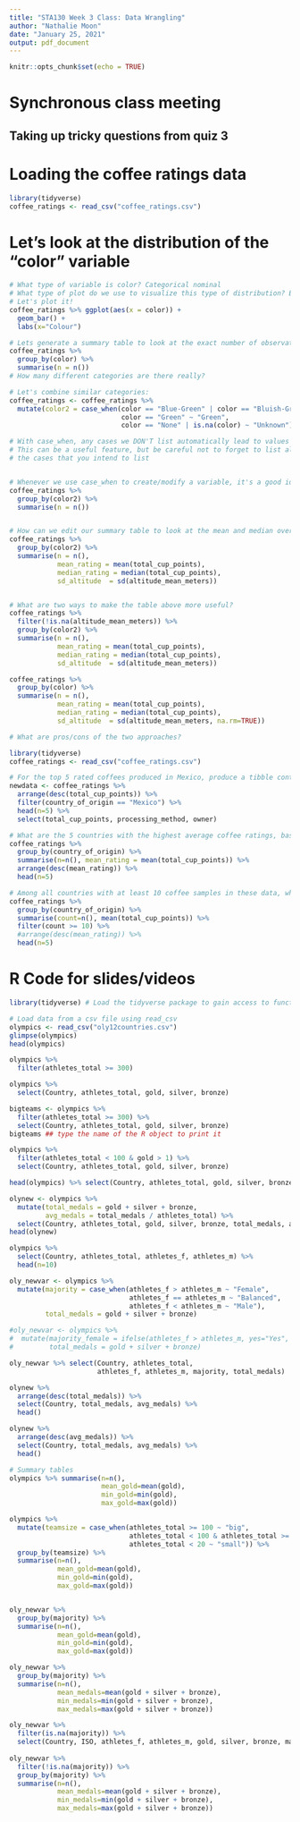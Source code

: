 ```yaml
---
title: "STA130 Week 3 Class: Data Wrangling"
author: "Nathalie Moon"
date: "January 25, 2021"
output: pdf_document
---
```


```r
knitr::opts_chunk$set(echo = TRUE)
```


# Synchronous class meeting

## Taking up tricky questions from quiz 3


# Loading the coffee ratings data
```r
library(tidyverse)
coffee_ratings <- read_csv("coffee_ratings.csv")
```


# Let's look at the distribution of the "color" variable
```r
# What type of variable is color? Categorical nominal
# What type of plot do we use to visualize this type of distribution? Barplot
# Let's plot it!
coffee_ratings %>% ggplot(aes(x = color)) +
  geom_bar() +
  labs(x="Colour")

# Lets generate a summary table to look at the exact number of observations for each color of coffee bean
coffee_ratings %>% 
  group_by(color) %>%
  summarise(n = n())
# How many different categories are there really?

# Let's combine similar categories:
coffee_ratings <- coffee_ratings %>%
  mutate(color2 = case_when(color == "Blue-Green" | color == "Bluish-Green" ~ "Blue-Green",
                            color == "Green" ~ "Green",
                            color == "None" | is.na(color) ~ "Unknown"))

# With case_when, any cases we DON'T list automatically lead to values of NA
# This can be a useful feature, but be careful not to forget to list all 
# the cases that you intend to list


# Whenever we use case_when to create/modify a variable, it's a good idea to create a summary table to make sure we did what we wanted to do!
coffee_ratings %>% 
  group_by(color2) %>%
  summarise(n = n())


# How can we edit our summary table to look at the mean and median overall coffee ratings (`total_cup_points`), and the standard deviation of the altitude at which the beans were harvested (`altitude_mean_meters`) for each color of coffee bean?
coffee_ratings %>%
  group_by(color2) %>%
  summarise(n = n(),
            mean_rating = mean(total_cup_points),
            median_rating = median(total_cup_points),
            sd_altitude  = sd(altitude_mean_meters))


# What are two ways to make the table above more useful?
coffee_ratings %>%
  filter(!is.na(altitude_mean_meters)) %>%
  group_by(color2) %>%
  summarise(n = n(),
            mean_rating = mean(total_cup_points),
            median_rating = median(total_cup_points),
            sd_altitude  = sd(altitude_mean_meters))

coffee_ratings %>%
  group_by(color) %>%
  summarise(n = n(),
            mean_rating = mean(total_cup_points),
            median_rating = median(total_cup_points),
            sd_altitude  = sd(altitude_mean_meters, na.rm=TRUE))

# What are pros/cons of the two approaches?
```


```r
library(tidyverse)
coffee_ratings <- read_csv("coffee_ratings.csv")

# For the top 5 rated coffees produced in Mexico, produce a tibble containing the overall coffee rating (`total_cup_points`), owner (`owner`), and processing method (`processing_method`)
newdata <- coffee_ratings %>%
  arrange(desc(total_cup_points)) %>%
  filter(country_of_origin == "Mexico") %>%
  head(n=5) %>%
  select(total_cup_points, processing_method, owner)

# What are the 5 countries with the highest average coffee ratings, based on the observations in the coffee ratings dataset?
coffee_ratings %>%
  group_by(country_of_origin) %>%
  summarise(n=n(), mean_rating = mean(total_cup_points)) %>%
  arrange(desc(mean_rating)) %>%
  head(n=5)

# Among all countries with at least 10 coffee samples in these data, what are the 5 countries with the highest average coffee ratings?
coffee_ratings %>%
  group_by(country_of_origin) %>%
  summarise(count=n(), mean(total_cup_points)) %>%
  filter(count >= 10) %>%
  #arrange(desc(mean_rating)) %>%
  head(n=5) 

```








\newpage
# R Code for slides/videos

```r
library(tidyverse) # Load the tidyverse package to gain access to functions we'll use

# Load data from a csv file using read_csv 
olympics <- read_csv("oly12countries.csv")
glimpse(olympics)
head(olympics)
```




```r
olympics %>% 
  filter(athletes_total >= 300)

olympics %>%
  select(Country, athletes_total, gold, silver, bronze)

bigteams <- olympics %>%
  filter(athletes_total >= 300) %>%
  select(Country, athletes_total, gold, silver, bronze)
bigteams ## type the name of the R object to print it

```

```r
olympics %>%
  filter(athletes_total < 100 & gold > 1) %>%
  select(Country, athletes_total, gold, silver, bronze)
```

```r
head(olympics) %>% select(Country, athletes_total, gold, silver, bronze)

olynew <- olympics %>%
  mutate(total_medals = gold + silver + bronze,
         avg_medals = total_medals / athletes_total) %>%
  select(Country, athletes_total, gold, silver, bronze, total_medals, avg_medals)
head(olynew)

olympics %>%
  select(Country, athletes_total, athletes_f, athletes_m) %>%
  head(n=10)

oly_newvar <- olympics %>%
  mutate(majority = case_when(athletes_f > athletes_m ~ "Female",
                              athletes_f == athletes_m ~ "Balanced",
                              athletes_f < athletes_m ~ "Male"),
         total_medals = gold + silver + bronze)

#oly_newvar <- olympics %>%
#  mutate(majority_female = ifelse(athletes_f > athletes_m, yes="Yes", no="No"),
#         total_medals = gold + silver + bronze)

oly_newvar %>% select(Country, athletes_total, 
                      athletes_f, athletes_m, majority, total_medals)
```

```r
olynew %>% 
  arrange(desc(total_medals)) %>%
  select(Country, total_medals, avg_medals) %>%
  head()

olynew %>% 
  arrange(desc(avg_medals)) %>%
  select(Country, total_medals, avg_medals) %>%
  head()
```


```r
# Summary tables
olympics %>% summarise(n=n(), 
                       mean_gold=mean(gold), 
                       min_gold=min(gold), 
                       max_gold=max(gold))

olympics %>% 
  mutate(teamsize = case_when(athletes_total >= 100 ~ "big",
                              athletes_total < 100 & athletes_total >= 20 ~ "medium",
                              athletes_total < 20 ~ "small")) %>%
  group_by(teamsize) %>%
  summarise(n=n(), 
            mean_gold=mean(gold), 
            min_gold=min(gold), 
            max_gold=max(gold))


oly_newvar %>% 
  group_by(majority) %>%
  summarise(n=n(), 
            mean_gold=mean(gold), 
            min_gold=min(gold), 
            max_gold=max(gold))
```

```r
oly_newvar %>%
  group_by(majority) %>%
  summarise(n=n(), 
            mean_medals=mean(gold + silver + bronze), 
            min_medals=min(gold + silver + bronze), 
            max_medals=max(gold + silver + bronze))

oly_newvar %>%
  filter(is.na(majority)) %>%
  select(Country, ISO, athletes_f, athletes_m, gold, silver, bronze, majority)
  
oly_newvar %>%
  filter(!is.na(majority)) %>%
  group_by(majority) %>%
  summarise(n=n(), 
            mean_medals=mean(gold + silver + bronze), 
            min_medals=min(gold + silver + bronze), 
            max_medals=max(gold + silver + bronze))
```




